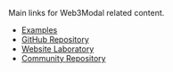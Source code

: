 Main links for Web3Modal related content.

- [Examples](https://github.com/WalletConnect/web3modal/tree/V3/examples)
- [GitHub Repository](https://github.com/WalletConnect/web3modal)
- [Website Laboratory](https://lab.web3modal.com)
- [Community Repository](https://github.com/WalletConnect/awesome-walletconnect)
